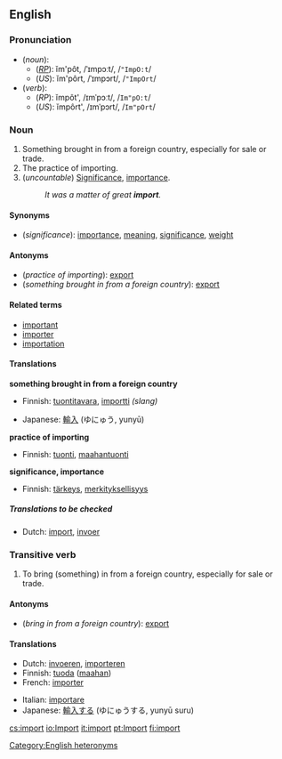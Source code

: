 ==English==
===Pronunciation===
*(''noun''):
**(''[[RP]]''): ĭm'pôt, /ˈɪmpɔːt/, /<tt>"ImpO:t</tt>/
**(''US''): ĭm'pôrt, /ˈɪmpɔrt/, /<tt>"ImpOrt</tt>/
*(''verb''):
**(''RP''): ĭmpôt', /ɪmˈpɔːt/, /<tt>Im"pO:t</tt>/
**(''US''): ĭmpôrt', /ɪmˈpɔrt/, /<tt>Im"pOrt</tt>/
[[Category:English heteronyms]]

===Noun===
{{en-noun-reg-both}}

#Something brought in from a foreign country, especially for sale or trade.
#The practice of importing.
#(''uncountable'') [[significance|Significance]], [[importance]].
#:''It was a matter of great '''import'''.''

====Synonyms====
*(''significance''): [[importance]], [[meaning]], [[significance]], [[weight]]

====Antonyms====
*(''practice of importing''): [[export]]
*(''something brought in from a foreign country''): [[export]]

====Related terms====
*[[important]]
*[[importer]]
*[[importation]]

====Translations====

'''something brought in from a foreign country'''
{{top}}
*Finnish: [[tuontitavara]], [[importti]] ''(slang)''
{{mid}}
*Japanese: [[輸入]] (ゆにゅう, yunyū)
{{bottom}}

'''practice of importing'''
{{top}}
*Finnish: [[tuonti]], [[maahantuonti]]
{{mid}}
{{bottom}}

'''significance, importance'''
{{top}}
*Finnish: [[tärkeys]], [[merkityksellisyys]]
{{mid}}
{{bottom}}

=====Translations to be checked=====
<!--Remove this section once all of the translations below have been moved into the tables above.-->
{{checktrans}}

*Dutch: [[import#Dutch|import]], [[invoer]]


===Transitive verb===
{{en-infl-reg-consonant|import||}}

#To bring (something) in from a foreign country, especially for sale or trade.

====Antonyms====
*(''bring in from a foreign country''): [[export]]

====Translations====
{{top}}
*Dutch: [[invoeren]], [[importeren]]
*Finnish: [[tuoda]] ([[maa|maahan]])
*French: [[importer#French|importer]]
{{mid}}
*Italian: [[importare]]
*Japanese: [[輸入]]する (ゆにゅうする, yunyū suru)
{{bottom}}

[[cs:import]]
[[io:Import]]
[[it:import]]
[[pt:Import]]
[[fi:import]]
